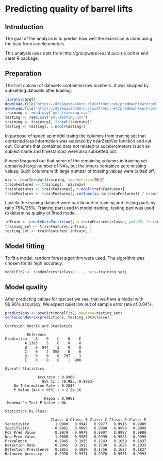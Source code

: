 Predicting quality of barrel lifts
========================================================

Introduction
-----

The goal of the analysis is to predict how well the excersice is done using the data from accelerometers.

This analysis uses data from http://groupware.les.inf.puc-rio.br/har and caret R package.


Preparation
-----

The first column of datasets containted row numbers. It was skipped by subsetting datasets after loading.

```r
library(caret)
download.file("https://d396qusza40orc.cloudfront.net/predmachlearn/pml-training.csv", "pml-training.csv", method="curl")
download.file("https://d396qusza40orc.cloudfront.net/predmachlearn/pml-testing.csv", "pml-testing.csv", method="curl")
training <- read.csv("pml-training.csv")
testing <- read.csv("pml-testing.csv")
training <- training[, 2:ncol(training)]
testing <- testing[, 2:ncol(testing)]
```

In purpose of speed up model traing the columns from traning set that contained less information was selected by nearZeroVar function and cut out. Columns that contained data not related to accelerometers (such as subject name and timestamps) were also subsetted out.

It were feagured out that some of the remaining columns in training set contained large number of NA's, but the others contained zero missing values. Such columns with large number of missing values were cutted off.

```r
nzv <- nearZeroVar(training, saveMetrics=TRUE)
trainFeatures <- training[, !nzv$nzv]
trainFeatures <- trainFeatures[, 6:ncol(trainFeatures)]
trainFeatures <- trainFeatures[, colSums(is.na(trainFeatures)) / nrow(trainFeatures) < 0.25]
```

Lastely the training dataset were partitioned to training and testing parts by ratio 75%/25%. Training part used in model training, testing part was used to determine quality of fitted model.

```r
inTrain <- createDataPartition(y = trainFeatures$classe, p=0.75, list=F)
training_set <- trainFeatures[inTrain, ]
testing_set <- trainFeatures[-inTrain, ]
```

Model fitting
-----

To fit a model, random forest algorithm were used. The algorithm was chosen for its high accuracy.

```r
modelFit2 <- randomForest(classe ~ ., data=training_set)
```

Model quality
-----

After predicting values for test set we see, that we have a model with 99.96% accuracy. We expect quiet low out of sample error rate of 0.04%.

```r
predictions <- predict(modelFit2, newdata=testing_set)
confusionMatrix(predictions, testing_set$classe)
```

```
Confusion Matrix and Statistics

          Reference
Prediction    A    B    C    D    E
         A 1395    3    0    0    0
         B    0  944    2    0    0
         C    0    2  853    6    0
         D    0    0    0  797    1
         E    0    0    0    1  900

Overall Statistics
                                         
               Accuracy : 0.9969         
                 95% CI : (0.995, 0.9983)
    No Information Rate : 0.2845         
    P-Value [Acc > NIR] : < 2.2e-16      
                                         
                  Kappa : 0.9961         
 Mcnemar's Test P-Value : NA             

Statistics by Class:

                     Class: A Class: B Class: C Class: D Class: E
Sensitivity            1.0000   0.9947   0.9977   0.9913   0.9989
Specificity            0.9991   0.9995   0.9980   0.9998   0.9998
Pos Pred Value         0.9979   0.9979   0.9907   0.9987   0.9989
Neg Pred Value         1.0000   0.9987   0.9995   0.9983   0.9998
Prevalence             0.2845   0.1935   0.1743   0.1639   0.1837
Detection Rate         0.2845   0.1925   0.1739   0.1625   0.1835
Detection Prevalence   0.2851   0.1929   0.1756   0.1627   0.1837
Balanced Accuracy      0.9996   0.9971   0.9978   0.9955   0.9993
```
